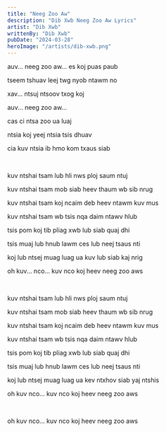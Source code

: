 ```yaml
---
title: "Neeg Zoo Aw"
description: "Dib Xwb Neeg Zoo Aw Lyrics"
artist: "Dib Xwb"
writtenBy: "Dib Xwb"
pubDate: "2024-03-28"
heroImage: "/artists/dib-xwb.png"
---
```


auv... neeg zoo aw... es koj puas paub

tseem tshuav leej twg nyob ntawm no

xav... ntsuj ntsoov txog koj

auv... neeg zoo aw...

cas ci ntsa zoo ua luaj

ntsia koj yeej ntsia tsis dhuav

cia kuv ntsia ib hmo kom txaus siab

<br />

kuv ntshai tsam lub hli nws ploj saum ntuj

kuv ntshai tsam mob siab heev thaum wb sib nrug

kuv ntshai tsam koj ncaim deb heev ntawm kuv mus

kuv ntshai tsam wb tsis nqa daim ntawv hlub

tsis pom koj tib pliag xwb lub siab quaj dhi

tsis muaj lub hnub lawm ces lub neej tsaus nti

koj lub ntsej muag luag ua kuv lub siab kaj nrig

oh kuv... nco... kuv nco koj heev neeg zoo aws

<br />

kuv ntshai tsam lub hli nws ploj saum ntuj

kuv ntshai tsam mob siab heev thaum wb sib nrug

kuv ntshai tsam koj ncaim deb heev ntawm kuv mus

kuv ntshai tsam wb tsis nqa daim ntawv hlub

tsis pom koj tib pliag xwb lub siab quaj dhi

tsis muaj lub hnub lawm ces lub neej tsaus nti

koj lub ntsej muag luag ua kev ntxhov siab yaj ntshis

oh kuv nco... kuv nco koj heev neeg zoo aws

<br />

oh kuv nco... kuv nco koj heev neeg zoo aws
